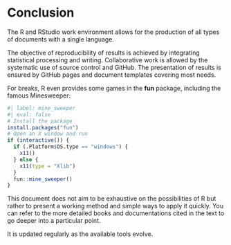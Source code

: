 # Conclusion {#chap-conclusion}

The R and RStudio work environment allows for the production of all types of documents with a single language.

The objective of reproducibility of results is achieved by integrating statistical processing and writing. 
Collaborative work is allowed by the systematic use of source control and GitHub.
The presentation of results is ensured by GitHub pages and document templates covering most needs.

For breaks, R even provides some games in the **fun** package, including the famous Minesweeper:

```r
#| label: mine_sweeper
#| eval: false
# Install the package
install.packages("fun")
# Open an X window and run
if (interactive()) {
  if (.Platform$OS.type == "windows") {
    x11() 
  } else { 
    x11(type = "Xlib")
  }
  fun::mine_sweeper()
}
```

This document does not aim to be exhaustive on the possibilities of R but rather to present a working method and simple ways to apply it quickly.
You can refer to the more detailed books and documentations cited in the text to go deeper into a particular point.

It is updated regularly as the available tools evolve.
